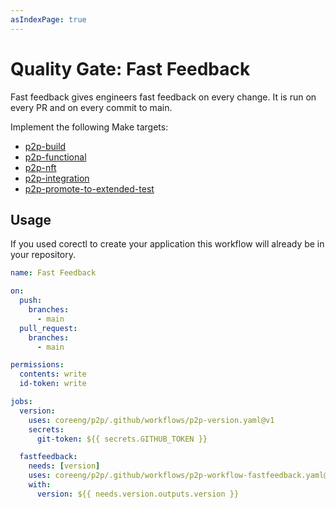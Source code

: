 ```yaml
---
asIndexPage: true
---
```


# Quality Gate: Fast Feedback

Fast feedback gives engineers fast feedback on every change.
It is run on every PR and on every commit to main.

Implement the following Make targets:

- [p2p-build](./fast-feedback/p2p-build)
- [p2p-functional](./fast-feedback/p2p-functional)
- [p2p-nft](./fast-feedback/p2p-nft)
- [p2p-integration](./fast-feedback/p2p-integration)
- [p2p-promote-to-extended-test](./fast-feedback/p2p-promote-to-extended-test)

## Usage

If you used corectl to create your application this workflow will already be in your repository.

```yaml
name: Fast Feedback

on:
  push:
    branches:
      - main
  pull_request:
    branches:
      - main

permissions:
  contents: write
  id-token: write

jobs:
  version:
    uses: coreeng/p2p/.github/workflows/p2p-version.yaml@v1
    secrets:
      git-token: ${{ secrets.GITHUB_TOKEN }}

  fastfeedback:
    needs: [version]
    uses: coreeng/p2p/.github/workflows/p2p-workflow-fastfeedback.yaml@v1
    with:
      version: ${{ needs.version.outputs.version }}
```
